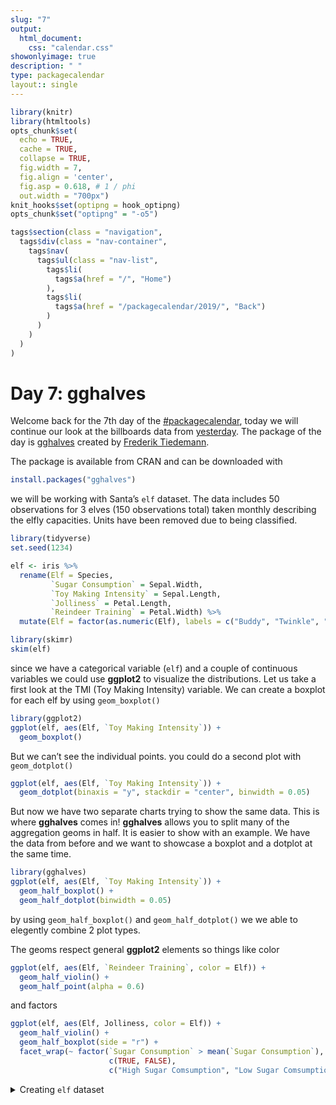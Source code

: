 ```yaml
---
slug: "7"
output: 
  html_document:
    css: "calendar.css"
showonlyimage: true
description: " "
type: packagecalendar
layout:: single
---
```


<html>
    <link rel="stylesheet" href="calendar-post.css"/>
</html>

```r
library(knitr)
library(htmltools)
opts_chunk$set(
  echo = TRUE, 
  cache = TRUE,
  collapse = TRUE,
  fig.width = 7, 
  fig.align = 'center',
  fig.asp = 0.618, # 1 / phi
  out.width = "700px")
knit_hooks$set(optipng = hook_optipng)
opts_chunk$set("optipng" = "-o5")
```

```r
tags$section(class = "navigation",
  tags$div(class = "nav-container",
    tags$nav(
      tags$ul(class = "nav-list",
        tags$li(
          tags$a(href = "/", "Home")
        ),
        tags$li(
          tags$a(href = "/packagecalendar/2019/", "Back")
        )
      )
    )
  )
)
```

# Day 7: gghalves

Welcome back for the 7th day of the [#packagecalendar](https://twitter.com/hashtag/packagecalendar),
today we will continue our look at the billboards data from [yesterday](https://www.hvitfeldt.me/pkgcal2019/6/).
The package of the day is [gghalves](https://github.com/erocoar/gghalves) created by [Frederik Tiedemann](https://github.com/erocoar).

The package is available from CRAN and can be downloaded with

```r
install.packages("gghalves")
```

we will be working with Santa's `elf` dataset.
The data includes 50 observations for 3 elves (150 observations total) taken monthly describing the elfly capacities.
Units have been removed due to being classified.

```r
library(tidyverse)
set.seed(1234) 

elf <- iris %>%
  rename(Elf = Species,
         `Sugar Consumption` = Sepal.Width,
         `Toy Making Intensity` = Sepal.Length,
         `Jolliness` = Petal.Length,
         `Reindeer Training` = Petal.Width) %>%
  mutate(Elf = factor(as.numeric(Elf), labels = c("Buddy", "Twinkle", "Holly")))
```

```r
library(skimr)
skim(elf)
```

since we have a categorical variable (`elf`) and a couple of continuous variables we could use **ggplot2** to visualize the distributions.
Let us take a first look at the TMI (Toy Making Intensity) variable. 
We can create a boxplot for each elf by using `geom_boxplot()`

```r
library(ggplot2)
ggplot(elf, aes(Elf, `Toy Making Intensity`)) +
  geom_boxplot()
```

But we can't see the individual points.
you could do a second plot with `geom_dotplot()`

```r
ggplot(elf, aes(Elf, `Toy Making Intensity`)) +
  geom_dotplot(binaxis = "y", stackdir = "center", binwidth = 0.05)
```

But now we have two separate charts trying to show the same data.
This is where **gghalves** comes in!
**gghalves** allows you to split many of the aggregation geoms in half. 
It is easier to show with an example. 
We have the data from before and we want to showcase a boxplot and a dotplot at the same time.

```r
library(gghalves)
ggplot(elf, aes(Elf, `Toy Making Intensity`)) +
  geom_half_boxplot() +
  geom_half_dotplot(binwidth = 0.05)
```

by using `geom_half_boxplot()` and `geom_half_dotplot()` we we able to elegently combine 2 plot types.

The geoms respect general **ggplot2** elements so things like color

```r
ggplot(elf, aes(Elf, `Reindeer Training`, color = Elf)) +
  geom_half_violin() +
  geom_half_point(alpha = 0.6)
```

and factors

```r
ggplot(elf, aes(Elf, Jolliness, color = Elf)) +
  geom_half_violin() +
  geom_half_boxplot(side = "r") +
  facet_wrap(~ factor(`Sugar Consumption` > mean(`Sugar Consumption`), 
                      c(TRUE, FALSE), 
                      c("High Sugar Comsumption", "Low Sugar Comsumption")))
```

<details>
 <summary>Creating `elf` dataset</summary>

```r
library(tidyverse)
set.seed(1234)

elf <- iris %>%
  rename(Elf = Species,
         `Sugar Consumption` = Sepal.Width,
         `Toy Making Intensity` = Sepal.Length,
         `Jolliness` = Petal.Length,
         `Reindeer Training` = Petal.Width) %>%
  mutate(Elf = factor(as.numeric(Elf), labels = c("Buddy", "Twinkle", "Holly"))) %>%
  mutate_if(is.numeric, jitter)
```

</details>
